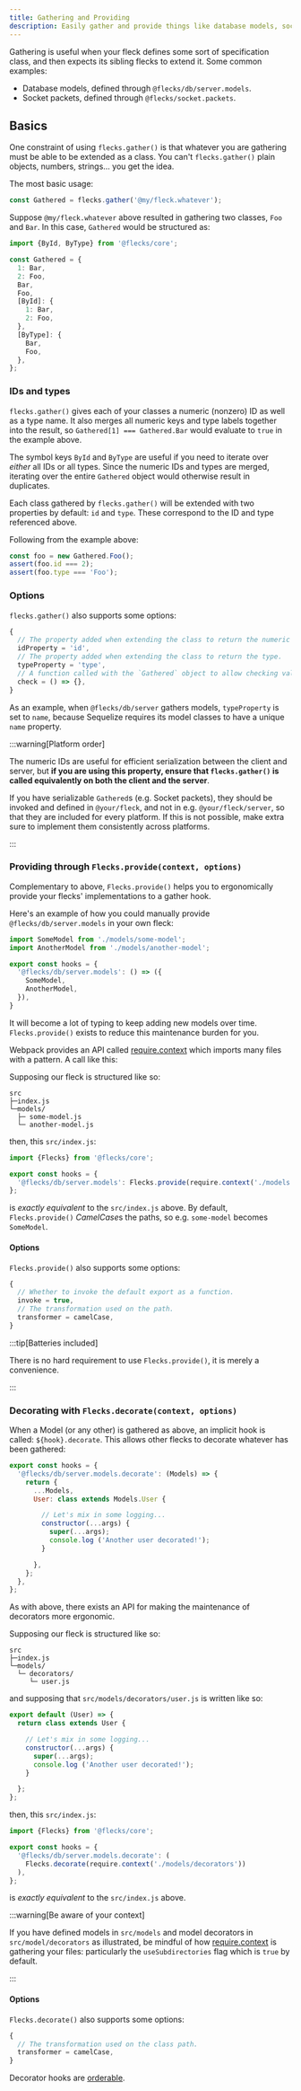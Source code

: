 ```yaml
---
title: Gathering and Providing
description: Easily gather and provide things like database models, socket packets, etc.
---
```


Gathering is useful when your fleck defines some sort of specification class, and then expects its
sibling flecks to extend it. Some common examples:

- Database models, defined through `@flecks/db/server.models`.
- Socket packets, defined through `@flecks/socket.packets`.

## Basics

One constraint of using `flecks.gather()` is that whatever you are gathering must be able to be
extended as a class. You can't `flecks.gather()` plain objects, numbers, strings... you get the
idea.

The most basic usage:

```javascript
const Gathered = flecks.gather('@my/fleck.whatever');
```

Suppose `@my/fleck.whatever` above resulted in gathering two classes, `Foo` and `Bar`. In this case,
`Gathered` would be structured as:

```javascript
import {ById, ByType} from '@flecks/core';

const Gathered = {
  1: Bar,
  2: Foo,
  Bar,
  Foo,
  [ById]: {
    1: Bar,
    2: Foo,
  },
  [ByType]: {
    Bar,
    Foo,
  },
};
```

### IDs and types

`flecks.gather()` gives each of your classes a numeric (nonzero) ID as well as a type name. It also
merges all numeric keys and type labels together into the result, so `Gathered[1] === Gathered.Bar`
would evaluate to `true` in the example above.

The symbol keys `ById` and `ByType` are useful if you need to iterate over *either* all IDs or all
types. Since the numeric IDs and types are merged, iterating over the entire `Gathered` object
would otherwise result in duplicates.

Each class gathered by `flecks.gather()` will be extended with two properties by default: `id`
and `type`. These correspond to the ID and type referenced above.

Following from the example above:

```javascript
const foo = new Gathered.Foo();
assert(foo.id === 2);
assert(foo.type === 'Foo');
```

### Options

`flecks.gather()` also supports some options:

```javascript
{
  // The property added when extending the class to return the numeric ID.
  idProperty = 'id',
  // The property added when extending the class to return the type.
  typeProperty = 'type',
  // A function called with the `Gathered` object to allow checking validity.
  check = () => {},
}
```

As an example, when `@flecks/db/server` gathers models, `typeProperty` is set to `name`, because
Sequelize requires its model classes to have a unique `name` property.

:::warning[Platform order]

The numeric IDs are useful for efficient serialization between the client and server, but **if you
are using this property, ensure that `flecks.gather()` is called equivalently on both the client
and the server**.

If you have serializable `Gathered`s (e.g. Socket packets), they should be invoked
and defined in `@your/fleck`, and not in e.g. `@your/fleck/server`, so that they are included for
every platform. If this is not possible, make extra sure to implement them consistently across
platforms.

:::

### Providing through `Flecks.provide(context, options)`

Complementary to above, `Flecks.provide()` helps you to ergonomically provide your
flecks' implementations to a gather hook.

Here's an example of how you could manually provide `@flecks/db/server.models` in your own fleck:

```javascript title="src/index.js"
import SomeModel from './models/some-model';
import AnotherModel from './models/another-model';

export const hooks = {
  '@flecks/db/server.models': () => ({
    SomeModel,
    AnotherModel,
  }),
}
```

It will become a lot of typing to keep adding new models over time. `Flecks.provide()` exists to
reduce this maintenance burden for you.

Webpack provides an API called
[require.context](https://webpack.js.org/guides/dependency-management/#requirecontext) which
imports many files with a pattern. A call like this:

Supposing our fleck is structured like so:

```
src
├─index.js
└─models/
  ├─ some-model.js
  └─ another-model.js
```

then, this `src/index.js`:

```javascript title="src/index.js"
import {Flecks} from '@flecks/core';

export const hooks = {
  '@flecks/db/server.models': Flecks.provide(require.context('./models')),
};
```

is *exactly equivalent* to the `src/index.js` above. By default, `Flecks.provide()` *CamelCase*s
the paths, so e.g. `some-model` becomes `SomeModel`.

#### Options

`Flecks.provide()` also supports some options:

```javascript
{
  // Whether to invoke the default export as a function.
  invoke = true,
  // The transformation used on the path.
  transformer = camelCase,
}
```

:::tip[Batteries included]

There is no hard requirement to use `Flecks.provide()`, it is merely a convenience.

:::

### Decorating with `Flecks.decorate(context, options)`

When a Model (or any other) is gathered as above, an implicit hook is called: `${hook}.decorate`.
This allows other flecks to decorate whatever has been gathered:

```javascript
export const hooks = {
  '@flecks/db/server.models.decorate': (Models) => {
    return {
      ...Models,
      User: class extends Models.User {

        // Let's mix in some logging...
        constructor(...args) {
          super(...args);
          console.log ('Another user decorated!');
        }

      },
    };
  },
};
```

As with above, there exists an API for making the maintenance of decorators more ergonomic.

Supposing our fleck is structured like so:

```
src
├─index.js
└─models/
  └─ decorators/
     └─ user.js
```

and supposing that `src/models/decorators/user.js` is written like so:

```javascript title="src/models/decorators/user.js"
export default (User) => {
  return class extends User {

    // Let's mix in some logging...
    constructor(...args) {
      super(...args);
      console.log ('Another user decorated!');
    }

  };
};
```

then, this `src/index.js`:

```javascript title="src/index.js"
import {Flecks} from '@flecks/core';

export const hooks = {
  '@flecks/db/server.models.decorate': (
    Flecks.decorate(require.context('./models/decorators'))
  ),
};
```

is *exactly equivalent* to the `src/index.js` above.

:::warning[Be aware of your context]

If you have defined models in `src/models` and model decorators in `src/model/decorators` as
illustrated, be mindful of how
[require.context](https://webpack.js.org/guides/dependency-management/#requirecontext)
is gathering your files: particularly the `useSubdirectories` flag which is `true` by default.

:::

#### Options

`Flecks.decorate()` also supports some options:

```javascript
{
  // The transformation used on the class path.
  transformer = camelCase,
}
```

Decorator hooks are [orderable](./ordering).
